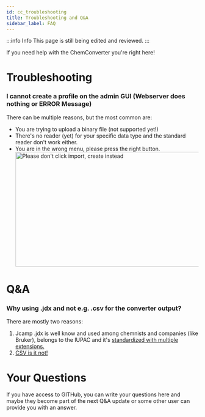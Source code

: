 ```yaml
---
id: cc_troubleshooting
title: Troubleshooting and Q&A
sidebar_label: FAQ
---
```


:::info Info
This page is still being edited and reviewed.
:::

If you need help with the ChemConverter you're right here!

# Troubleshooting

### I cannot create a profile on the admin GUI (Webserver does nothing or ERROR Message)

There can be multiple reasons, but the most common are:
* You are trying to upload a binary file (not supported yet!)
* There's no reader (yet) for your specific data type and the standard reader don't work either.
* You are in the wrong menu, please press the right button. <br>  <img src="../../static/img/converter/dontImport.svg" alt="Please don't click import, create instead" style="width:600px;height:300px;">

# Q&A

### Why using .jdx and not e.g. .csv for the converter output?

There are mostly two reasons:
1. Jcamp .jdx is well know and used among chemnists and companies (like Bruker), belongs to the IUPAC and it's [standardized with multiple extensions.](https://doi.org/10.1366/0003702884428734)
2. [CSV is it not!](https://doi.org/10.17487/RFC4180)   

# Your Questions

If you have access to GITHub, you can write your questions here and maybe they become part of the next Q&A update or some other user can provide you with an answer.
